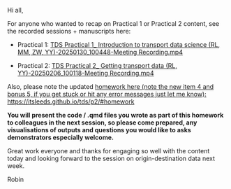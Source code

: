 Hi all,

For anyone who wanted to recap on Practical 1 or Practical 2 content, see the recorded sessions + manuscripts here:

-   Practical 1: [TDS Practical 1\_ Introduction to transport data science (RL, MM, ZW, YY)-20250130_100448-Meeting Recording.mp4](https://leeds365-my.sharepoint.com/:v:/g/personal/georl_leeds_ac_uk/EdL4foYtzmJHvY-tco6-H5MB1oxMy5Jl8NfktaCxNzHM8A?e=0GWtPJ&nav=eyJyZWZlcnJhbEluZm8iOnsicmVmZXJyYWxBcHAiOiJTdHJlYW1XZWJBcHAiLCJyZWZlcnJhbFZpZXciOiJTaGFyZURpYWxvZy1MaW5rIiwicmVmZXJyYWxBcHBQbGF0Zm9ybSI6IldlYiIsInJlZmVycmFsTW9kZSI6InZpZXcifX0%3D)

-   Practical 2: [TDS Practical 2\_ Getting transport data (RL, YY)-20250206_100118-Meeting Recording.mp4](https://leeds365-my.sharepoint.com/:v:/g/personal/georl_leeds_ac_uk/ET_Auf4171tGp0e3oyj4YtMBEpnVGj_3thfkbCw1tJSSXA?e=xsNUoF&nav=eyJyZWZlcnJhbEluZm8iOnsicmVmZXJyYWxBcHAiOiJTdHJlYW1XZWJBcHAiLCJyZWZlcnJhbFZpZXciOiJTaGFyZURpYWxvZy1MaW5rIiwicmVmZXJyYWxBcHBQbGF0Zm9ybSI6IldlYiIsInJlZmVycmFsTW9kZSI6InZpZXcifX0%3D)

Also, please note the updated [homework here (note the new item 4 and bonus 5, if you get stuck or hit any error messages just let me know): https://itsleeds.github.io/tds/p2/#homework](https://itsleeds.github.io/tds/p2/#homework)

**You will present the code / .qmd files you wrote as part of this homework to colleagues in the next session, so please come prepared, any visualisations of outputs and questions you would like to asks demonstrators especially welcome.**

Great work everyone and thanks for engaging so well with the content today and looking forward to the session on origin-destination data next week.

Robin
